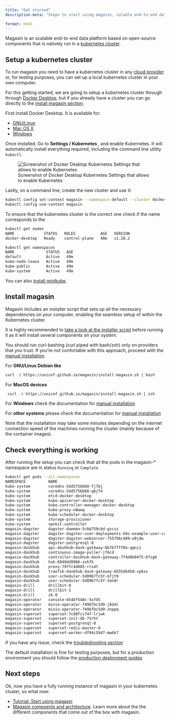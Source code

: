 ```yaml
---
title: "Get started"
description-meta: "Steps to start using magasin, calable end-to-end data platform based on open-source components that is natively run in a kubernetes cluster"

format: html
---
```


Magasin is an scalable end-to-end data platform based on open-source components that is natively run in a [kubernetes cluster](https://kubernetes.io).


## Setup a kubernetes cluster

To run magasin you need to have a kubernetes cluster in any [cloud provider](../install/setup-kubernetes.qmd#setup-a-cluster-in-a-major-cloud-provider) or, for testing purposes, you can set up a local kubernetes cluster in your own computer.

For this getting started, we are going to setup a kubernetes cluster through through [Docker Desktop](https://docs.docker.com/desktop/), but if you already have a cluster you can go directly to the [install magasin section](#install-magasin). 

First install Docker Desktop. It is available for: 

* [GNU/Linux](https://docs.docker.com/desktop/install/linux-install/)
* [Mac OS X](https://docs.docker.com/desktop/install/mac-install/)
* [Windows](https://docs.docker.com/desktop/install/windows-install/)

Once installed. Go to **Settings / Kubernetes **, and enable Kubernetes. It will automatically install everything required, including the command line utility `kubectl`.

![Screenshot of Docker Desktop Kubernetes Settings that allows to enable Kubernetes ](../images/install/install-enable-kubernetes-docker-desktop.png)

Lastly, on a command line, create the new cluster and use it:

```sh
kubectl config set-context magasin --namespace default --cluster docker-desktop --user=docker-desktop
kubectl config use-context magasin
```

To ensure that the kubernetes cluster is the correct one check if the name corresponds to the
```sh
kubectl get nodes
NAME             STATUS   ROLES           AGE   VERSION
docker-desktop   Ready    control-plane   48m   v1.28.2
```

```sh
kubectl get namespaces
NAME              STATUS   AGE
default           Active   49m
kube-node-lease   Active   49m
kube-public       Active   49m
kube-system       Active   49m
```

You can also [install minikube](../install/setup-kubernetes.qmd#option-2-local-cluster-using-minikube).


## Install magasin

Magasin includes an installer script that sets up all the necessary dependencies on your computer, enabling the seamless setup of within the Kubernetes cluster.


:::{.callout-warning}
It is highly recommended to [take a look at the installer script](https://unicef.github.io/magasin/install-magasin.sh) before running it as it will install several components on your system.

You should run curl-bashing (curl piped with bash/zsh) only on providers that you trust. If you're not confortable with this approach, proceed with the [manual installation](../install/manual-installation.qmd).
:::

For **GNU/Linux Debian like**

  ```sh
  curl -X https://unicef.github.io/magasin/install-magasin.sh | bash
  ```

For **MacOS devices**

 ```sh
  curl -X https://unicef.github.io/magasin/install-magasin.sh | zsh
  ```

For **Windows** check the documentation for [manual installation](../install/manual-installation.qmd)

For **other systems** please check the documentation for [manual installation](../install/manual-installation.qmd)

Note that the installation may take some minutes depending on the internet connection speed of the machines running the cluster (mainly because of the container images).

## Check everything is working

After running the setup you can check that all the pods in the magasin-* namespace are in status `Running` or `Complete` 

```sh
kubectl get pods --all-namespaces 
NAMESPACE          NAME                                                              READY   STATUS      RESTARTS        AGE
kube-system        coredns-5dd5756b68-fj7bj                                          1/1     Running     0               30d
kube-system        coredns-5dd5756b68-qbjf4                                          1/1     Running     0               30d
kube-system        etcd-docker-desktop                                               1/1     Running     0               30d
kube-system        kube-apiserver-docker-desktop                                     1/1     Running     1 (16d ago)     30d
kube-system        kube-controller-manager-docker-desktop                            1/1     Running     0               30d
kube-system        kube-proxy-n8wwq                                                  1/1     Running     0               30d
kube-system        kube-scheduler-docker-desktop                                     1/1     Running     5               30d
kube-system        storage-provisioner                                               1/1     Running     5 (16d ago)     30d
kube-system        vpnkit-controller                                                 1/1     Running     0               30d
magasin-dagster    dagster-daemon-5cbb759cbd-gzczz                                   1/1     Running     0               31m
magasin-dagster    dagster-dagster-user-deployments-k8s-example-user-code-1-8qcjnt   1/1     Running     0               31m
magasin-dagster    dagster-dagster-webserver-755f9bc489-w9jdw                        1/1     Running     0               31m
magasin-dagster    dagster-postgresql-0                                              1/1     Running     0               31m
magasin-daskhub    api-daskhub-dask-gateway-6b7bf7ff6b-qqnjz                         1/1     Running     0               31m
magasin-daskhub    continuous-image-puller-jf6cd                                     1/1     Running     0               31m
magasin-daskhub    controller-daskhub-dask-gateway-7f4d8b9475-bfzg6                  1/1     Running     0               31m
magasin-daskhub    hub-6848dd9966-zxh7k                                              1/1     Running     0               31m
magasin-daskhub    proxy-797fc4d885-rrx4t                                            1/1     Running     0               31m
magasin-daskhub    traefik-daskhub-dask-gateway-6555db458-vp6xs                      1/1     Running     0               31m
magasin-daskhub    user-scheduler-5d8967fc5f-bfjt9                                   1/1     Running     0               31m
magasin-daskhub    user-scheduler-5d8967fc5f-tmn8r                                   1/1     Running     0               31m
magasin-drill      drillbit-0                                                        0/1     Running     0               33m
magasin-drill      drillbit-1                                                        0/1     Running     0               33m
magasin-drill      zk-0                                                              1/1     Running     0               33m
magasin-operator   console-654bf548c-5xf45                                           1/1     Running     0               30m
magasin-operator   minio-operator-7496fbc5d9-j82ml                                   1/1     Running     0               30m
magasin-operator   minio-operator-7496fbc5d9-znppq                                   1/1     Running     0               30m
magasin-superset   superset-7c88fcc74f-lrjwk                                         1/1     Running     0               31m
magasin-superset   superset-init-db-75rht                                            0/1     Completed   0               31m
magasin-superset   superset-postgresql-0                                             1/1     Running     0               31m
magasin-superset   superset-redis-master-0                                           1/1     Running     0               31m
magasin-superset   superset-worker-df94c5947-mw6k7                                   1/1     Running     0               31m

```

If you have any issue, check the [troubleshooting section](../install/troubleshooting.qmd)


:::{.callout-important}
The default installation is fine for testing purposes, but for a production environment you should follow the [production deployment guides](../deployment.qmd)
:::

## Next steps

Ok, now you have a fully running instance of magasin in your kubernetes cluster, so what now:

* [Tutorial: Start using magasin](../get-started/tutorial-overview.qmd)
* [Magasin compoents and architecture](../architecture.qmd). Learn more about the the different components that come out of the box with magasin.